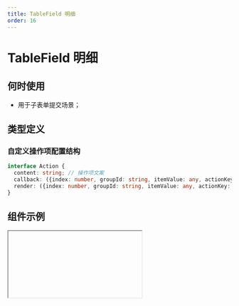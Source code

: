 ```yaml
---
title: TableField 明细
order: 16
---
```


# TableField 明细

## 何时使用

- 用于子表单提交场景；

## 类型定义
### 自定义操作项配置结构

```ts
interface Action {
  content: string; // 操作项文案
  callback: ({index: number, groupId: string, itemValue: any, actionKey: string }) => void; // 点击回调
  render: ({index: number, groupId: string, itemValue: any, actionKey: string }) => ReactNode; // 自定义渲染
}
```

## 组件示例


<Iframe url="https://www.aliwork.com/developer/table-field-v2?isRenderNav=false" />

## 组件属性


<AttrTable
  category="form"
  dataSource={[
    {
      code: 'value',
      type: 'any[]',
      default: '[]',
      desc: '明细组件默认值',
    },
    {
      code: 'layoutSetting.layout',
      type: `'TILED' | 'TABLE'`,
      default: `'TABLE'`,
      desc: '排列方式（表格方式只在 PC 模式下有效），TILED：平铺方式、TABLE：表格方式',
    },
    {
      code: 'layoutSetting.theme',
      type: `'zebra' | 'split' | 'border'`,
      default: `'split'`,
      desc: '主题（只在 PC 表格方式下有效）',
    },
    {
      code: 'layoutSetting.showTableHead',
      type: 'boolean',
      default: 'true',
      desc: '是否显示表头（只在 PC 表格方式下有效）',
    },
    {
      code: 'layoutSetting.showIndex',
      type: 'boolean',
      default: 'true',
      desc: '是否显示序号',
    },
    {
      code: 'layoutSetting.indexName',
      type: 'string',
      default: `'项目'`,
      desc: '序号名称',
    },
    {
      code: 'layoutSetting.pcFreezeColumnStartCounts',
      type: `'0' | '1' | '2' | '3'`,
      default: '0',
      desc: '左侧列冻结，0表示不冻结',
    },
    {
      code: 'layoutSetting.isFreezeOperateColumn',
      type: 'boolean',
      default: 'true',
      desc: '是否冻结操作列',
    },
    {
      code: 'showActions',
      type: 'boolean',
      default: 'true',
      desc: '是否显示操作列',
    },
    {
      code: 'showCopyAction',
      type: 'boolean',
      default: 'false',
      desc: '是否显示复制按钮',
    },
    {
      code: 'copyButtonText',
      type: 'string',
      default: `'复制'`,
      desc: '复制按钮名称',
    },
    {
      code: 'showDelAction',
      type: 'boolean',
      default: 'true',
      desc: '是否显示删除按钮',
    },
    {
      code: 'delButtonText',
      type: 'string',
      default: `'删除'`,
      desc: '删除按钮名称',
    },
    {
      code: 'showDeleteConfirm',
      type: 'boolean',
      default: 'true',
      desc: '是否开启删除确认',
    },
    {
      code: 'showSortable',
      type: 'boolean',
      default: 'false',
      desc: '是否显示排序（只在 PC 表格方式下有效）',
    },
    {
      code: 'moveUp',
      type: 'string',
      default: `'上移'`,
      desc: '上移按钮名称',
    },
    {
      code: 'moveDown',
      type: 'string',
      default: `'下移'`,
      desc: '下移按钮名称',
    },
    {
      code: 'actions',
      type: 'Action[]',
      default: '[]',
      desc: '自定义操作项',
    },
    {
      code: 'addButtonPosition',
      type: `'bottom' | 'top'`,
      default: `'bottom'`,
      desc: '新增按钮位置',
    },
    {
      code: 'addButtonText',
      type: 'string',
      default: `'新增一项'`,
      desc: '新增按钮文案',
    },
    {
      code: 'addButtonBehavior',
      type: `'NORMAL' | 'DISABLED' | 'HIDDEN'`,
      default: 'NORMAL',
      desc: '新增按钮的可操作状态',
    },
    {
      code: 'pageSize',
      type: `'10' | '20' | '30'`,
      default: '20',
      desc: '分页条数',
    },
    {
      code: 'maxItems',
      type: 'number',
      default: '50',
      desc: '最大条数，最大 500 条',
    },
    {
      code: 'actionsColumnWidth',
      type: 'number',
      default: '70',
      desc: '操作列宽度，单位px',
    },
    {
      code: 'useCustomColumnsWidth',
      type: 'boolean',
      default: 'false',
      desc: '是否自定义其它列宽度',
    },
    {
      code: 'columnsWidth',
      type: 'Record<string, string>',
      default: '-',
      desc: `字段列宽，例如： { node_ockzdxe6of1: '200px' }`,
    },
    {
      code: 'onChange',
      type: '({ value: any , extra: any }) => void',
      default: '-',
      desc: 'onChange 子表单值变化',
    },
    {
      code: 'beforeAddClick',
      type: '() => boolean',
      default: '-',
      desc: '添加按钮点击前回调，返回false阻止添加',
    },
    {
      code: 'onAddClick',
      type: '( newGroupId: string ) => void',
      default: '-',
      desc: '添加按钮点击事件',
    },
    {
      code: 'beforeCopyClick',
      type: '( sourceGroupId: string, sourceItem: any ) => boolean',
      default: '-',
      desc: '复制按钮点击前回调，返回false组织复制',
    },
    {
      code: 'onCopyClick',
      type: '( newGroupId: string , copiedItem: any ) => void',
      default: '-',
      desc: '添加按钮点击事件',
    },
    {
      code: 'beforeDelClick',
      type: '( groupId: string , item: object ) => void',
      default: '-',
      desc: '删除按钮点击前回调，返回false阻止删除',
    },
    {
      code: 'onDelClick',
      type: '( newGroupId: string , copiedItem: object ) => void',
      default: '-',
      desc: '删除按钮点击事件',
    },
    {
      code: 'beforeImportData',
      type: '( data: any[] ) => any[]',
      default: '-',
      desc: '批量导入数据前执行',
    },
  ]}
/>